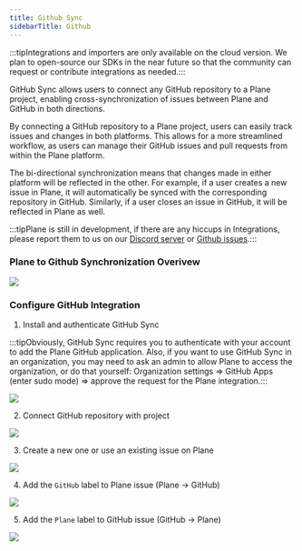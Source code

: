 ```yaml
---
title: Github Sync
sidebarTitle: Github
---
```

:::tipIntegrations and importers are only available on the cloud version. We plan to open-source our SDKs in the near future so that the community can request or contribute integrations as needed.:::

GitHub Sync allows users to connect any GitHub repository to a Plane project, enabling cross-synchronization of issues between Plane and GitHub in both directions.

By connecting a GitHub repository to a Plane project, users can easily track issues and changes in both platforms. This allows for a more streamlined workflow, as users can manage their GitHub issues and pull requests from within the Plane platform.

The bi-directional synchronization means that changes made in either platform will be reflected in the other. For example, if a user creates a new issue in Plane, it will automatically be synced with the corresponding repository in GitHub. Similarly, if a user closes an issue in GitHub, it will be reflected in Plane as well.

:::tipPlane is still in development, if there are any hiccups in Integrations, please report them to us on our [Discord server](https://discord.com/invite/A92xrEGCge) or [Github issues](https://github.com/makeplane/plane/issues).:::

### Plane to Github Synchronization Overivew

![](/img/plane-github.png)

### Configure GitHub Integration

1. Install and authenticate GitHub Sync

:::tipObviously, GitHub Sync requires you to authenticate with your account to add the Plane GitHub application. Also, if you want to use GitHub Sync in an organization, you may need to ask an admin to allow Plane to access the organization, or do that yourself: Organization settings => GitHub Apps (enter sudo mode) => approve the request for the Plane integration.:::

![](/img/1.gif)

2. Connect GitHub repository with project

![](/img/2.gif)

3. Create a new one or use an existing issue on Plane

![](/img/3.gif)

4. Add the `GitHub` label to Plane issue (Plane -> GitHub)

![](/img/4.gif)

5. Add the `Plane` label to GitHub issue (GitHub -> Plane)

![](/img/5.gif)



